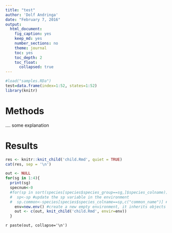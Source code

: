 ```yaml
---
title: "test"
author: 'Dolf Andringa'
date: "February 7, 2016"
output:
  html_document:
    fig_caption: yes
    keep_md: yes
    number_sections: no
    theme: journal
    toc: yes
    toc_depth: 2
    toc_float:
      collapsed: true
---
```

```r
#load("samples.RDa")
test=data.frame(index=1:52, states=1:52)
library(knitr)
```
# Methods

.... some explanation

# Results

```r
res <- knitr::knit_child('child.Rmd', quiet = TRUE)
cat(res, sep = '\n')
```


```r
out <- NULL
for(sg in 1:4){
  print(sg)
  specnum<-0
  #for(sp in sort(species[species$species_group==sg,]$species_colname)){
  #  sp<-sp #update the sp variable in the environment
  #  sp.common<-species[species$species_colname==sp,c("common_name")] #update the sp.common variable in the environment
    env=new.env() #create a new empty environment, it inherits objects from the current environment.
    out <- c(out, knit_child('child.Rmd', envir=env))
  } 
```
`r paste(out, collapse='\n')`